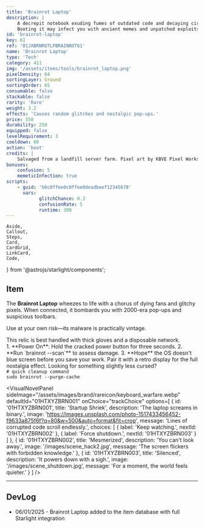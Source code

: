 ```yaml
---
title: 'Brainrot Laptop'
description: |
    A decrepit notebook exuding fumes of outdated code and decaying circuits.
    Booting it may infect you with ancient memes and unpatched exploits.
id: 'brainrot-laptop'
key: 61
ref: '01JXBRNROTLPBRAINROT61'
name: 'Brainrot Laptop'
type: 'Tech'
category: 411
img: '/assets/items/tools/brainrot_laptop.png'
pixelDensity: 64
sortingLayer: Ground
sortingOrder: 65
consumable: false
stackable: false
rarity: 'Rare'
weight: 3.2
effects: 'Causes random glitches and nostalgic pop-ups.'
price: 550
durability: 250
equipped: false
levelRequirement: 3
cooldown: 60
action: 'boot'
credits: |
    Salvaged from a landfill server farm. Pixel art by KBVE Pixel Workshop.
bonuses:
    confusion: 5
    memeticInfection: true
scripts:
    - guid: 'b0c0ffee0c0ffee0deadbeef12345678'
      vars:
            glitchChance: 0.3
            confusionRate: 5
            runtime: 300
---
```


    Aside,
    Callout,
    Steps,
    Card,
    CardGrid,
    LinkCard,
    Code,
} from '@astrojs/starlight/components';

## Item

The **Brainrot Laptop** wheezes to life with a chorus of dying fans and glitchy pixels.
When connected, it bombards you with 2000-era pop-ups and suspicious toolbars.

<Callout type="warning">Use at your own risk—its malware is practically vintage.</Callout>

<ItemDBPanel data={frontmatter} />

<Aside>
This relic is best handled with thick gloves and a disposable network.
</Aside>

<Steps>
1. **Power On**: Hold the cracked power button for three seconds.
2. **Run `brainrot --scan`** to assess damage.
3. **Hope** the OS doesn't blue screen before you save your work.
</Steps>

<CardGrid>
  <Card title="Retro CRT Monitor" icon="monitor">
    Pair it with a retro display for the full nostalgia effect.
    <LinkCard title="View Monitor" href="/itemdb/retro-crt-monitor/" />
  </Card>
  <Card title="Propagandist Laptop" icon="terminal">
    Looking for something slightly less cursed?
    <LinkCard title="Compare" href="/itemdb/propagandist-laptop/" />
  </Card>
</CardGrid>

<Code lang="bash">
# quick cleanup command
sudo brainrot --purge-cache
</Code>

<VisualNovelPanel
  sideImage="/assets/images/brand/rareicon/keyboard_warfare.webp"
  defaultId="01HTXYZBRN001"
  onChoice="trackChoice"
  options=[
    {
      id: '01HTXYZBRN001',
      title: 'Startup Shriek',
      description: 'The laptop screams in binary.',
      image: 'https://images.unsplash.com/photo-1517433456452-f9633a875f6f?q=80&w=500&auto=format&fit=crop',
      message: 'Lines of corrupted code scroll endlessly.',
      choices: [
        { label: 'Keep watching.', nextId: '01HTXYZBRN002' },
        { label: 'Force shutdown.', nextId: '01HTXYZBRN003' }
      ]
    },
    {
      id: '01HTXYZBRN002',
      title: 'Mesmerized',
      description: 'You can\'t look away.',
      image: '/images/scene_hack2.jpg',
      message: 'The screen flickers with forbidden knowledge.'
    },
    {
      id: '01HTXYZBRN003',
      title: 'Silenced',
      description: 'It powers down with a sigh.',
      image: '/images/scene_shutdown.jpg',
      message: 'For a moment, the world feels quieter.'
    }
  ]
/>

---

## DevLog

- 06/01/2025 - Brainrot Laptop added to the item database with full Starlight integration
